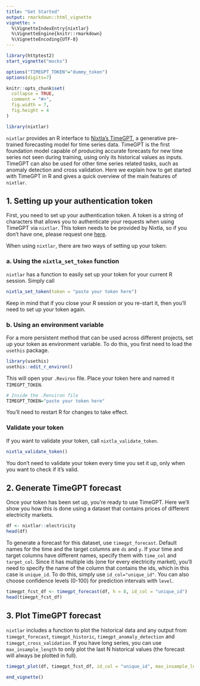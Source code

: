 ```yaml
---
title: "Get Started"
output: rmarkdown::html_vignette
vignette: >
  %\VignetteIndexEntry{nixtlar}
  %\VignetteEngine{knitr::rmarkdown}
  %\VignetteEncoding{UTF-8}
---
```

```r
library(httptest2)
start_vignette("mocks")

options("TIMEGPT_TOKEN"="dummy_token")
options(digits=7)

knitr::opts_chunk$set(
  collapse = TRUE,
  comment = "#>", 
  fig.width = 7, 
  fig.height = 4
)
```

```r
library(nixtlar)
```

`nixtlar` provides an R interface to [Nixtla's TimeGPT](https://docs.nixtla.io/), a generative pre-trained forecasting model for time series data. TimeGPT is the first foundation model capable of producing accurate forecasts for new time series not seen during training, using only its historical values as inputs. TimeGPT can also be used for other time series related tasks, such as anomaly detection and cross validation. Here we explain how to get started with TimeGPT in R and gives a quick overview of the main features of `nixtlar`. 

## 1. Setting up your authentication token
First, you need to set up your authentication token. A token is a string of characters that allows you to authenticate your requests when using TimeGPT via `nixtlar`. This token needs to be provided by Nixtla, so if you don't have one, please request one [here](https://dashboard.nixtla.io/). 

When using `nixtlar`, there are two ways of setting up your token: 

### a. Using the `nixtla_set_token` function 
`nixtlar` has a function to easily set up your token for your current R session. Simply call 

```r
nixtla_set_token(token = "paste your token here")
```

Keep in mind that if you close your R session or you re-start it, then you'll need to set up your token again. 

### b. Using an environment variable 
For a more persistent method that can be used across different projects, set up your token as environment variable. To do this, you first need to load the `usethis` package. 

```r
library(usethis)
usethis::edit_r_environ()
```

This will open your `.Reviron` file. Place your token here and named it `TIMEGPT_TOKEN`. 

```r
# Inside the .Renviron file 
TIMEGPT_TOKEN="paste your token here"
```

You'll need to restart R for changes to take effect. 

### Validate your token 
If you want to validate your token, call `nixtla_validate_token`. 

```r
nixtla_validate_token()
```

You don't need to validate your token every time you set it up, only when you want to check if it's valid. 

## 2. Generate TimeGPT forecast 
Once your token has been set up, you're ready to use TimeGPT. Here we'll show you how this is done using a dataset that contains prices of different electricity markets. 

```r
df <- nixtlar::electricity
head(df)
```

To generate a forecast for this dataset, use `timegpt_forecast`. Default names for the time and the target columns are `ds` and `y`. If your time and target columns have different names, specify them with `time_col` and `target_col`. Since it has multiple ids (one for every electricity market), you'll need to specify the name of the column that contains the ids, which in this case is `unique_id`. To do this, simply use `id_col="unique_id"`. You can also choose confidence levels (0-100) for prediction intervals with `level`. 

```r
timegpt_fcst_df <- timegpt_forecast(df, h = 8, id_col = "unique_id")
head(timegpt_fcst_df)
```

## 3. Plot TimeGPT forecast 
`nixtlar` includes a function to plot the historical data and any output from `timegpt_forecast`, `timegpt_historic`, `timegpt_anomaly_detection` and `timegpt_cross_validation`. If you have long series, you can use `max_insample_length` to only plot the last N historical values (the forecast will always be plotted in full). 

```r
timegpt_plot(df, timegpt_fcst_df, id_col = "unique_id", max_insample_length = 200)
```

```r
end_vignette()
```

